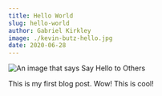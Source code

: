 ```yaml
---
title: Hello World
slug: hello-world
author: Gabriel Kirkley
image: ./kevin-butz-hello.jpg
date: 2020-06-28
---
```


![An image that says Say Hello to Others](./kevin-butz-hello.jpg)

This is my first blog post. Wow! This is cool!
